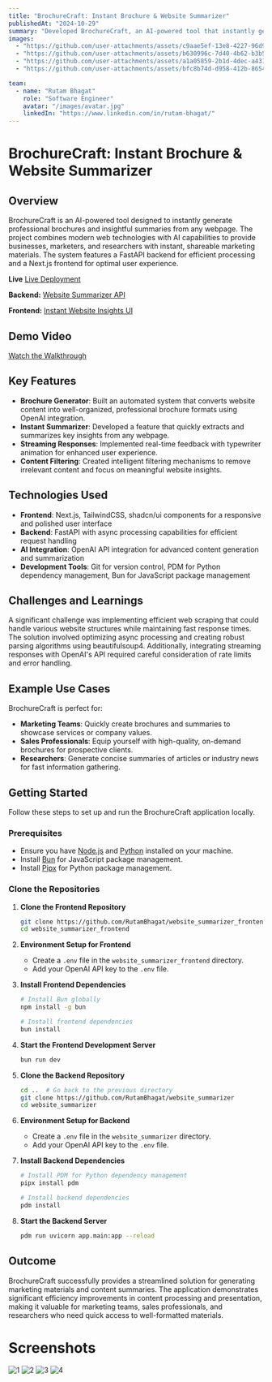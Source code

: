 ```yaml
---
title: "BrochureCraft: Instant Brochure & Website Summarizer"
publishedAt: "2024-10-29"
summary: "Developed BrochureCraft, an AI-powered tool that instantly generates professional brochures and insightful summaries from any webpage, built using Next.js, FastAPI, and OpenAI integration."
images:
  - "https://github.com/user-attachments/assets/c9aae5ef-13e8-4227-96d9-51d462a256be"
  - "https://github.com/user-attachments/assets/b630996c-7d40-4b62-b3b5-61d8b3ed7344"
  - "https://github.com/user-attachments/assets/a1a05859-2b1d-4dec-a431-b847311c6d46"
  - "https://github.com/user-attachments/assets/bfc8b74d-d958-412b-8654-b925a015aa98"

team:
  - name: "Rutam Bhagat"
    role: "Software Engineer"
    avatar: "/images/avatar.jpg"
    linkedIn: "https://www.linkedin.com/in/rutam-bhagat/"
---
```


# BrochureCraft: Instant Brochure & Website Summarizer

## Overview

BrochureCraft is an AI-powered tool designed to instantly generate professional brochures and insightful summaries from any webpage. The project combines modern web technologies with AI capabilities to provide businesses, marketers, and researchers with instant, shareable marketing materials. The system features a FastAPI backend for efficient processing and a Next.js frontend for optimal user experience.

**Live** [Live Deployment](https://vercel.com/api/toolbar/link/website-summarizer-frontend.vercel.app)

**Backend:** [Website Summarizer API](https://website-summarizer-iorx.onrender.com/docs)

**Frontend:** [Instant Website Insights UI](https://website-summarizer-frontend.vercel.app)

## Demo Video

[Watch the Walkthrough](https://github.com/user-attachments/assets/b2c0afad-f7ec-4f92-b6bb-253a9d911152)

## Key Features

- **Brochure Generator**: Built an automated system that converts website content into well-organized, professional brochure formats using OpenAI integration.
- **Instant Summarizer**: Developed a feature that quickly extracts and summarizes key insights from any webpage.
- **Streaming Responses**: Implemented real-time feedback with typewriter animation for enhanced user experience.
- **Content Filtering**: Created intelligent filtering mechanisms to remove irrelevant content and focus on meaningful website insights.

## Technologies Used

- **Frontend**: Next.js, TailwindCSS, shadcn/ui components for a responsive and polished user interface
- **Backend**: FastAPI with async processing capabilities for efficient request handling
- **AI Integration**: OpenAI API integration for advanced content generation and summarization
- **Development Tools**: Git for version control, PDM for Python dependency management, Bun for JavaScript package management

## Challenges and Learnings

A significant challenge was implementing efficient web scraping that could handle various website structures while maintaining fast response times. The solution involved optimizing async processing and creating robust parsing algorithms using beautifulsoup4. Additionally, integrating streaming responses with OpenAI's API required careful consideration of rate limits and error handling.

## Example Use Cases

BrochureCraft is perfect for:

- **Marketing Teams**: Quickly create brochures and summaries to showcase services or company values.
- **Sales Professionals**: Equip yourself with high-quality, on-demand brochures for prospective clients.
- **Researchers**: Generate concise summaries of articles or industry news for fast information gathering.

## Getting Started

Follow these steps to set up and run the BrochureCraft application locally.

### Prerequisites

- Ensure you have [Node.js](https://nodejs.org/) and [Python](https://www.python.org/) installed on your machine.
- Install [Bun](https://bun.sh/) for JavaScript package management.
- Install [Pipx](https://pypa.github.io/pipx/) for Python package management.

### Clone the Repositories

1. **Clone the Frontend Repository**
   ```bash
   git clone https://github.com/RutamBhagat/website_summarizer_frontend
   cd website_summarizer_frontend
   ```

2. **Environment Setup for Frontend**
   - Create a `.env` file in the `website_summarizer_frontend` directory.
   - Add your OpenAI API key to the `.env` file.

3. **Install Frontend Dependencies**
   ```bash
   # Install Bun globally
   npm install -g bun

   # Install frontend dependencies
   bun install
   ```

4. **Start the Frontend Development Server**
   ```bash
   bun run dev
   ```

5. **Clone the Backend Repository**
   ```bash
   cd ..  # Go back to the previous directory
   git clone https://github.com/RutamBhagat/website_summarizer
   cd website_summarizer
   ```

6. **Environment Setup for Backend**
   - Create a `.env` file in the `website_summarizer` directory.
   - Add your OpenAI API key to the `.env` file.

7. **Install Backend Dependencies**
   ```bash
   # Install PDM for Python dependency management
   pipx install pdm

   # Install backend dependencies
   pdm install
   ```

8. **Start the Backend Server**
   ```bash
   pdm run uvicorn app.main:app --reload
   ```

## Outcome

BrochureCraft successfully provides a streamlined solution for generating marketing materials and content summaries. The application demonstrates significant efficiency improvements in content processing and presentation, making it valuable for marketing teams, sales professionals, and researchers who need quick access to well-formatted materials.

# Screenshots

![1](https://github.com/user-attachments/assets/c9aae5ef-13e8-4227-96d9-51d462a256be)
![2](https://github.com/user-attachments/assets/b630996c-7d40-4b62-b3b5-61d8b3ed7344)
![3](https://github.com/user-attachments/assets/a1a05859-2b1d-4dec-a431-b847311c6d46)
![4](https://github.com/user-attachments/assets/bfc8b74d-d958-412b-8654-b925a015aa98)
